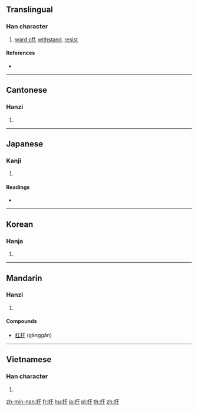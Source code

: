 {{also|擀}}
==Translingual==

===Han character===
{{Han char|rn=64|rad=手|as=03|sn=6|four=51040|canj=QMJ|ids=⿰扌干}}

# [[ward off]], [[withstand]], [[resist]]

====References====
* {{Han ref|kx=0418.020|dkj=11802|dj=0764.190|hdz=31828.060|uh=625E|ud=25182|bh=C9E4|bd=51684}}

----

==Cantonese==

===Hanzi===
{{yue-hanzi|jyut=[[hon6]]|y=hon6}}

# {{defn|lang=yue|sort=手03}}

----

==Japanese==

===Kanji===
{{ja-kanji|grade=|rs=手03}}

# {{defn|lang=ja|sort=手03}}

====Readings====
* {{ja-readings|on=[[かん]] (kan)|kun=[[ふせぐ]] (fusegu)}}

----

==Korean==

===Hanja===
{{ko-hanja|hangeul=[[한]]|eumhun=|rv=han|mr=han|y=han}}

# {{defn|lang=ko|sort=手03}}

----

==Mandarin==

===Hanzi===
{{cmn-hanzi|pin=[[gǎn]] ([[gan3]]), [[hàn]] ([[han4]])|wg=kan<sup>3</sup>, han<sup>4</sup>}}

# {{defn|lang=cmn|sort=手03}}

====Compounds====
* [[杠杆]] (gànggǎn)

----

==Vietnamese==

===Han character===
{{vi-hantu|[[cản]], [[hãn]]|rs=手03}}

# {{defn|lang=vi|sort=手03}}

[[zh-min-nan:扞]]
[[fr:扞]]
[[hu:扞]]
[[ja:扞]]
[[pl:扞]]
[[th:扞]]
[[zh:扞]]